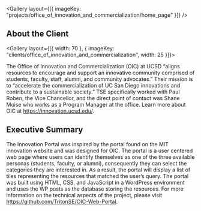 
<Gallery layout={[{ imageKey: "projects/office_of_innovation_and_commercialization/home_page" }]} />

## About the Client

<Gallery layout={[{ width: 70 }, { imageKey: "clients/office_of_innovation_and_commercialization", width: 25 }]}>

The Office of Innovation and Commercialization (OIC) at UCSD “aligns resources to encourage and support an innovative community comprised of students, faculty, staff, alumni, and community advocates.” Their mission is to “accelerate the commercialization of UC San Diego innovations and contribute to a sustainable society.” TSE specifically worked with Paul Roben, the Vice Chancellor, and the direct point of contact was Shane Moise who works as a Program Manager at the office. Learn more about OIC at https://innovation.ucsd.edu/. 

</Gallery>

## Executive Summary

The Innovation Portal was inspired by the portal found on the MIT innovation website and was designed for OIC. The portal is a user centered web page where users can identify themselves as one of the three available personas (students, faculty, or alumni), consequently they can select the categories they are interested in. As a result, the portal will display a list of tiles representing the resources that matched the user’s query. The portal was built using HTML, CSS, and JavaScript in a WordPress environment and uses the WP posts as the database storing the resources. For more information on the technical aspects of the project, please visit https://github.com/TritonSE/OIC-Web-Portal.  
